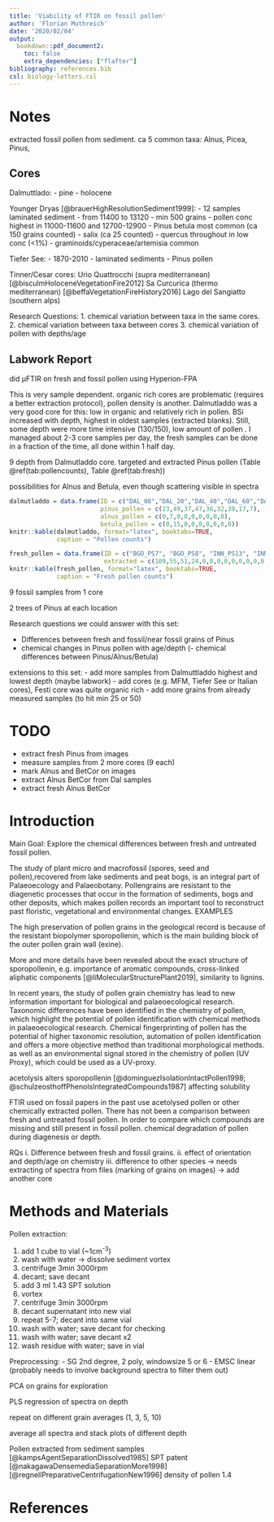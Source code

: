 ```yaml
---
title: 'Viability of FTIR on fossil pollen'
author: 'Florian Muthreich'
date: '2020/02/04'
output:
  bookdown::pdf_document2:
    toc: false
    extra_dependencies: ["flafter"]
bibliography: references.bib
csl: biology-letters.csl
---
```


# Notes
extracted fossil pollen from sediment.
ca 5 common taxa: Alnus, Picea, Pinus,

## Cores
Dalmuttlado:
- pine
- holocene

Younger Dryas [@brauerHighResolutionSediment1999]:
- 12 samples laminated sediment
- from  11400 to 13120
- min 500 grains
- pollen conc highest in 11000-11600 and 12700-12900
- Pinus betula most common (ca 150 grains counted)
- salix (ca 25 counted)
- quercus throughout in low conc (<1%)
- graminoids/cyperaceae/artemisia common

Tiefer See:
- 1870-2010
- laminated sediments
- Pinus pollen

Tinner/Cesar cores:
Urio Quattrocchi (supra mediterranean) [@bisculmHoloceneVegetationFire2012]
Sa Curcurica (thermo mediterranean) [@beffaVegetationFireHistory2016]
Lago del Sangiatto (southern alps)



Research Questions:
1. chemical variation between taxa in the same cores.
2. chemical variation between taxa between cores 
3. chemical variation of pollen with depths/age

## Labwork Report

did µFTIR on fresh and fossil pollen using Hyperion-FPA

This is very sample dependent.
organic rich cores are problematic (requires a better extraction protocol), pollen density is another.
Dalmutladdo was a very good core for this: low in organic and relatively rich in pollen.
BSi increased with depth, highest in oldest samples (extracted blanks).
Still, some depth were more time intensive (130/150), low amount of pollen .
I managed about 2-3 core samples per day, the fresh samples can be done in a fraction of the time, all done within 1 half day.

9 depth from Dalmutladdo core. targeted and extracted Pinus pollen (Table \@ref(tab:pollencounts), Table \@ref(tab:fresh))

possibilities for Alnus and Betula, even though scattering visible in spectra 

```r
dalmutladdo = data.frame(ID = c("DAL_08","DAL_20","DAL_40","DAL_60","DAL_90", "DAL_110","DAL_130","DAL_140","DAL_150"),
                         pinus_pollen = c(23,49,37,47,36,32,39,17,7),
                         alnus_pollen = c(0,7,0,0,0,0,0,0,0),
                         betula_pollen = c(0,15,0,0,0,0,0,0,0))
knitr::kable(dalmutladdo, format="latex", booktabs=TRUE,
             caption = "Pollen counts")
```

```r
fresh_pollen = data.frame(ID = c("BGO_PS7", "BGO_PS8", "INN_PS13", "INN_PS19A","NMBU_Pin_syl_14E1", "NMBU_Pin_syl_14H1", "NMBU_Aln_glu_14E1", "NMBU_Aln_glu_14J1", "NMBU_Aln_inc_14B1", "NMBU_Aln_inc_14G1", "NMBU_Bet_pub_14A1", "NMBU_Bet_pub_14B1", "NMBU_Cor_ave_14B1", "NMBU_Cor_ave_14C1"),
                          extracted = c(109,55,51,24,0,0,0,0,0,0,0,0,0,0))
knitr::kable(fresh_pollen, format="latex", booktabs=TRUE,
             caption = "Fresh pollen counts")
```

9 fossil samples from 1 core

2 trees of Pinus at each location

Research questions we could answer with this set:

- Differences between fresh and fossil/near fossil grains of Pinus
- chemical changes in Pinus pollen with age/depth
(- chemical differences between Pinus/Alnus/Betula)

extensions to this set:
- add more samples from Dalmuttladdo highest and lowest depth (maybe labwork)
- add cores (e.g. MFM, Tiefer See or Italian cores), Festi core was quite organic rich
- add more grains from already measured samples (to hit min 25 or 50)

# TODO

- extract fresh Pinus from images
- measure samples from 2 more cores (9 each)
- mark Alnus and BetCor on images
- extract Alnus BetCor from Dal samples
- extract fresh Alnus BetCor

# Introduction

Main Goal: Explore the chemical differences between fresh and untreated fossil pollen.

The study of plant micro and macrofossil (spores, seed and pollen),recovered from lake sediments and peat bogs, is an integral part of Palaeoecology and Palaeobotany.
Pollengrains are resistant to the diagenetic processes that occur in the formation of sediments, bogs and other deposits, which makes pollen records 
an important tool to reconstruct past floristic, vegetational and environmental changes. 
EXAMPLES

The high preservation of pollen grains in the geological record is because of the resistant biopolymer sporopollenin, which is the main building block of the outer pollen grain wall (exine).

More and more details have been revealed about the exact structure of sporopollenin, e.g. importance of aromatic compounds, cross-linked aliphatic components [@liMolecularStructurePlant2019], similarity to lignins. 

In recent years, the study of pollen grain chemistry has lead to new information important for biological and palaeoecological research.
Taxonomic differences have been identified in the chemistry of pollen, which highlight the potential of pollen identification with chemical methods in palaeoecological research.
Chemical fingerprinting of pollen has the potential of higher taxonomic resolution, automation of pollen identification and offers a more objective method than traditional morphological methods.
as well as an environmental signal stored in the chemistry of pollen (UV Proxy), which could be used as a UV-proxy.


acetolysis alters sporopollenin [@dominguezIsolationIntactPollen1998; @schulzeosthoffPhenolsIntegratedCompounds1987] affecting solubility

FTIR used on fossil papers in the past use acetolysed pollen or other chemically extracted pollen. 
There has not been a comparison between fresh and untreated fossil pollen.
In order to compare which compounds are missing and still present in fossil pollen.
chemical degradation of pollen during diagenesis or depth.


RQs
i. Difference between fresh and fossil grains.
ii. effect of orientation and depth/age on chemistry
iii. difference to other species
    -> needs extracting of spectra from files (marking of grains on images)
    -> add another core
    

# Methods and Materials

Pollen extraction:

1. add 1 cube to vial (~1cm^-3^)
2. wash with water -> dissolve sediment vortex
3. centrifuge 3min 3000rpm
4. decant; save decant
5. add 3 ml 1.43 SPT solution
6. vortex
7. centrifuge 3min 3000rpm
8. decant supernatant into new vial
9. repeat 5-7; decant into same vial
10. wash with water; save decant for checking
11. wash with water; save decant x2
12. wash residue with water; save in vial

Preprocessing:
- SG 2nd degree, 2 poly, windowsize 5 or 6
- EMSC linear (probably needs to involve background spectra to filter them out)

PCA on grains for exploration

PLS regression of spectra on depth

repeat on different grain averages (1, 3, 5, 10)

average all spectra and stack plots of different depth

Pollen extracted from sediment samples 
[@kampsAgentSeparationDissolved1985] SPT patent
[@nakagawaDensemediaSeparationMore1998] 
[@regnellPreparativeCentrifugationNew1996] density of pollen 1.4


# References
